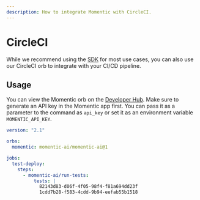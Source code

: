```yaml
---
description: How to integrate Momentic with CircleCI.
---
```


# CircleCI

While we recommend using the [SDK](/docs/sdk) for most use cases, you can also use our CircleCI orb to integrate with your CI/CD pipeline.

## Usage

You can view the Momentic orb on the [Developer Hub](https://circleci.com/developer/orbs/orb/momentic-ai/momentic-ai).
Make sure to generate an API key in the Momentic app first. You can pass it as a parameter to the command as `api_key` or set it as an environment variable `MOMENTIC_API_KEY`.

```yaml copy
version: "2.1"

orbs:
  momentic: momentic-ai/momentic-ai@1

jobs:
  test-deploy:
    steps:
      - momentic-ai/run-tests:
          tests: |
            82143d83-d06f-4f05-98f4-f81a694dd23f
            1cdd7b28-f583-4cdd-9b94-eefab55b1518
```
